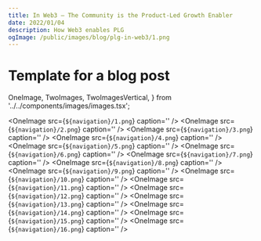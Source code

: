 ```yaml
---
title: In Web3 — The Community is the Product-Led Growth Enabler
date: 2022/01/04
description: How Web3 enables PLG
ogImage: /public/images/blog/plg-in-web3/1.png
---
```


# Template for a blog post


  OneImage,
  TwoImages,
  TwoImagesVertical,
} from '../../components/images/images.tsx';


<OneImage src={`${navigation}/1.png`} caption='' />
<OneImage src={`${navigation}/2.png`} caption='' />
<OneImage src={`${navigation}/3.png`} caption='' />
<OneImage src={`${navigation}/4.png`} caption='' />
<OneImage src={`${navigation}/5.png`} caption='' />
<OneImage src={`${navigation}/6.png`} caption='' />
<OneImage src={`${navigation}/7.png`} caption='' />
<OneImage src={`${navigation}/8.png`} caption='' />
<OneImage src={`${navigation}/9.png`} caption='' />
<OneImage src={`${navigation}/10.png`} caption='' />
<OneImage src={`${navigation}/11.png`} caption='' />
<OneImage src={`${navigation}/12.png`} caption='' />
<OneImage src={`${navigation}/13.png`} caption='' />
<OneImage src={`${navigation}/14.png`} caption='' />
<OneImage src={`${navigation}/15.png`} caption='' />
<OneImage src={`${navigation}/16.png`} caption='' />
